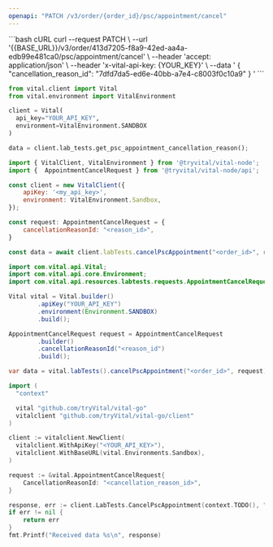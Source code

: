 ```yaml
---
openapi: "PATCH /v3/order/{order_id}/psc/appointment/cancel"
---
```


<RequestExample>
```bash cURL
curl --request PATCH \
     --url '{{BASE_URL}}/v3/order/413d7205-f8a9-42ed-aa4a-edb99e481ca0/psc/appointment/cancel' \
     --header 'accept: application/json' \
     --header 'x-vital-api-key: {YOUR_KEY}' \
     --data '
{
    "cancellation_reason_id": "7dfd7da5-ed6e-40bb-a7e4-c8003f0c10a9"
}
'
```

```python Python
from vital.client import Vital
from vital.environment import VitalEnvironment

client = Vital(
  api_key="YOUR_API_KEY",
  environment=VitalEnvironment.SANDBOX
)

data = client.lab_tests.get_psc_appointment_cancellation_reason();
```

```javascript Node
import { VitalClient, VitalEnvironment } from '@tryvital/vital-node';
import {  AppointmentCancelRequest } from '@tryvital/vital-node/api';

const client = new VitalClient({
    apiKey: '<my_api_key>',
    environment: VitalEnvironment.Sandbox,
});

const request: AppointmentCancelRequest = {
    cancellationReasonId: "<reason_id>",
}

const data = await client.labTests.cancelPscAppointment("<order_id>", request);
```


```java Java
import com.vital.api.Vital;
import com.vital.api.core.Environment;
import com.vital.api.resources.labtests.requests.AppointmentCancelRequest;

Vital vital = Vital.builder()
        .apiKey("YOUR_API_KEY")
        .environment(Environment.SANDBOX)
        .build();

AppointmentCancelRequest request = AppointmentCancelRequest
        .builder()
        .cancellationReasonId("<reason_id")
        .build();

var data = vital.labTests().cancelPscAppointment("<order_id>", request);
```

```go Go
import (
  "context"

  vital "github.com/tryVital/vital-go"
  vitalclient "github.com/tryVital/vital-go/client"
)

client := vitalclient.NewClient(
  vitalclient.WithApiKey("<YOUR_API_KEY>"),
  vitalclient.WithBaseURL(vital.Environments.Sandbox),
)

request := &vital.AppointmentCancelRequest{
    CancellationReasonId: "<cancellation_reason_id>",
}

response, err := client.LabTests.CancelPscAppointment(context.TODO(), "<order_id>", request)
if err != nil {
    return err
}
fmt.Printf("Received data %s\n", response)
```

</RequestExample>
